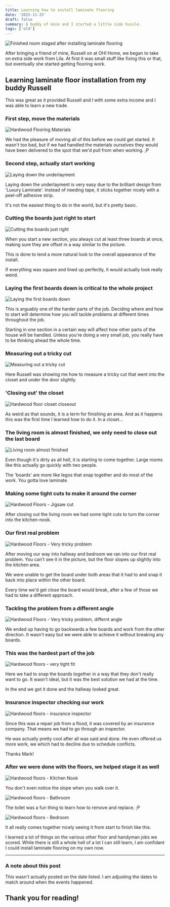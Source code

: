 ```yaml
---
title: Learning how to install laminate flooring
date: '2015-11-25'
draft: false
summary: A buddy of mine and I started a little side hussle.
tags: ['old']
---
```


![Finished room staged after installing laminate flooring](../../assets/hardwood-floor-header.jpg)

After bringing a friend of mine, Russell on at OHI Home, we began to take on extra side work from Lila. At first it was small stuff like fixing this or that, but eventually she started getting flooring work.

## Learning laminate floor installation from my buddy Russell

This was great as it provided Russell and I with some extra income and I was able to learn a new trade.

### First step, move the materials

![Hardwood Flooring Materials](https://imgur.com/zKdbIig.jpg)

We had the pleasure of moving all of this before we could get started. It wasn't too bad, but if we had handled the materials ourselves they would have been delivered to the spot that we'd pull from when working. ;P

### Second step, actually start working

![Laying down the underlayment](https://imgur.com/fya8PlD.jpg)

Laying down the underlayment is very easy due to the brilliant design from 'Luxury Laminate'. Instead of needing tape, it sticks together nicely with a peel-off adhesive strip.

It's not the easiest thing to do in the world, but it's pretty basic.

### Cutting the boards just right to start

![Cutting the boards just right](https://imgur.com/NzRCKq4.jpg)

When you start a new section, you always cut at least three boards at once, making sure they are offset in a way similar to the picture.

This is done to lend a more natural look to the overall appearance of the install.

If everything was square and lined up perfectly, it would actually look really weird.

### Laying the first boards down is critical to the whole project

![Laying the first boards down](https://imgur.com/BHPcA4W.jpg)

This is arguably one of the harder parts of the job. Deciding where and how to start will determine how you will tackle problems at different times throughout the job.

Starting in one section in a certain way will affect how other parts of the house will be handled. Unless you're doing a very small job, you really have to be thinking ahead the whole time.

### Measuring out a tricky cut

![Measuring out a tricky cut](https://imgur.com/kHyz39k.jpg)

Here Russell was showing me how to measure a tricky cut that went into the closet and under the door slightly.

### 'Closing out' the closet

![Hardwood floor closet closeout](https://imgur.com/6EDhlaZ.jpg)

As weird as that sounds, it is a term for finishing an area. And as it happens this was the first time I learned how to do it. In a closet...

### The living room is almost finished, we only need to close out the last board

![Living room almost finished](https://imgur.com/uU48R4t.jpg)

Even though it's dirty as all hell, it is starting to come together. Large rooms like this actually go quickly with two people.

The 'boards' are more like legos that snap together and do most of the work. You gotta love laminate.

### Making some tight cuts to make it around the corner

![Hardwood Floors - Jigsaw cut](https://imgur.com/jeAW8L9.jpg)

After closing out the living room we had some tight cuts to turn the corner into the kitchen-nook.

### Our first real problem

![Hardwood Floors - Very tricky problem](https://imgur.com/gwQGSkL.jpg)

After moving our way into hallway and bedroom we ran into our first real problem. You can't see it in the picture, but the floor slopes up slightly into the kitchen area.

We were unable to get the board under both areas that it had to and snap it back into place within the other board.

Every time we'd get close the board would break, after a few of those we had to take a different approach.

### Tackling the problem from a different angle

![Hardwood Floors - Very tricky problem, differnt angle](https://imgur.com/fJqoaep.jpg)

We ended up having to go backwards a few boards and work from the other direction. It wasn't easy but we were able to achieve it without breaking any boards.

### This was the hardest part of the job

![Hardwood floors - very tight fit](https://imgur.com/LEkDAHn.jpg)

Here we had to snap the boards together in a way that they don't really want to go. It wasn't ideal, but it was the best solution we had at the time.

In the end we got it done and the hallway looked great.

### Insurance inspector checking our work

![Hardwood floors - insurance inspector](https://imgur.com/48Kofvu.jpg)

Since this was a repair job from a flood, it was covered by an insurance company. That means we had to go through an inspector.

He was actually pretty cool after all was said and done. He even offered us more work, we which had to decline due to schedule conflicts.

Thanks Mark!

### After we were done with the floors, we helped stage it as well

![Hardwood floors - Kitchen Nook](https://imgur.com/q4VmBPV.jpg)

You don't even notice the slope when you walk over it.

![Hardwood floors - Bathroom](https://imgur.com/oU5dfvb.jpg)

The toilet was a fun thing to learn how to remove and replace. ;P

![Hardwood floors - Bedroom](https://imgur.com/JJE1V6J.jpg)

It all really comes together nicely seeing it from start to finish like this.

I learned a lot of things on the various other floor and handyman jobs we scored. While there is still a whole hell of a lot I can still learn, I am confidant I could install laminate flooring on my own now.

*****

### A note about this post

This wasn't actually posted on the date listed. I am adjusting the dates to match around when the events happened.

## Thank you for reading!

